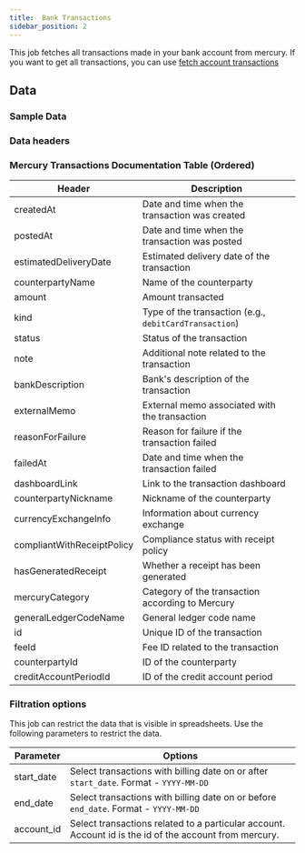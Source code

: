 ```yaml
---
title:  Bank Transactions
sidebar_position: 2
---
```



This job fetches all transactions made in your bank account from mercury. If you want to get all transactions, you can use [fetch account transactions](/library/jobs/mercury/fetch_bank_transactions)

<AddJob
  template="gsheet_mercury_bank_transactions"
/>

## Data

### Sample Data

<Gsheet
  src="https://docs.google.com/spreadsheets/d/1KM7f8zh6iqhAkdaAMKsk-w_I4bfIsXE1UyVWo9SGKpg/edit#gid=0"
/>


### Data headers

### Mercury Transactions Documentation Table (Ordered)

| Header                        | Description                                              |
|-------------------------------|----------------------------------------------------------|
| createdAt                     | Date and time when the transaction was created           |
| postedAt                      | Date and time when the transaction was posted            |
| estimatedDeliveryDate         | Estimated delivery date of the transaction               |
| counterpartyName              | Name of the counterparty                                 |
| amount                        | Amount transacted                                        |
| kind                          | Type of the transaction (e.g., `debitCardTransaction`)   |
| status                        | Status of the transaction                                |
| note                          | Additional note related to the transaction               |
| bankDescription               | Bank's description of the transaction                    |
| externalMemo                  | External memo associated with the transaction            |
| reasonForFailure              | Reason for failure if the transaction failed             |
| failedAt                      | Date and time when the transaction failed                |
| dashboardLink                 | Link to the transaction dashboard                        |
| counterpartyNickname          | Nickname of the counterparty                             |
| currencyExchangeInfo          | Information about currency exchange                     |
| compliantWithReceiptPolicy    | Compliance status with receipt policy                    |
| hasGeneratedReceipt           | Whether a receipt has been generated                     |
| mercuryCategory               | Category of the transaction according to Mercury         |
| generalLedgerCodeName         | General ledger code name                                 |
| id                            | Unique ID of the transaction                             |
| feeId                         | Fee ID related to the transaction                        |
| counterpartyId                | ID of the counterparty                                   |
| creditAccountPeriodId         | ID of the credit account period                          |


### Filtration options

This job can restrict the data that is visible in spreadsheets. Use the following parameters to restrict the data.

| Parameter | Options |
|----|----|
| start_date | Select transactions with billing date on or after `start_date`. Format - `YYYY-MM-DD` |
| end_date | Select transactions with billing date on or before `end_date`. Format - `YYYY-MM-DD` |
| account_id | Select transactions related to a particular account. Account id is the id of the account from mercury. |

